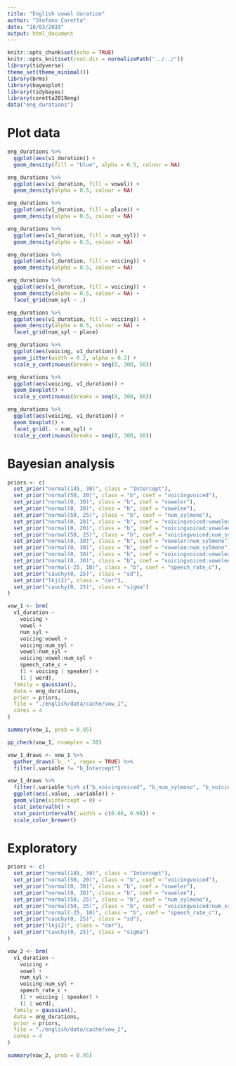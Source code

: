 ```yaml
---
title: "English vowel duration"
author: "Stefano Coretta"
date: "18/03/2019"
output: html_document
---
```


```r
knitr::opts_chunk$set(echo = TRUE)
knitr::opts_knit$set(root.dir = normalizePath("../../"))
library(tidyverse)
theme_set(theme_minimal())
library(brms)
library(bayesplot)
library(tidybayes)
library(coretta2019eng)
data("eng_durations")
```

# Plot data

```r
eng_durations %>%
  ggplot(aes(v1_duration)) +
  geom_density(fill = "blue", alpha = 0.5, colour = NA)
```

```r
eng_durations %>%
  ggplot(aes(v1_duration, fill = vowel)) +
  geom_density(alpha = 0.5, colour = NA)
```

```r
eng_durations %>%
  ggplot(aes(v1_duration, fill = place)) +
  geom_density(alpha = 0.5, colour = NA)
```

```r
eng_durations %>%
  ggplot(aes(v1_duration, fill = num_syl)) +
  geom_density(alpha = 0.5, colour = NA)
```

```r
eng_durations %>%
  ggplot(aes(v1_duration, fill = voicing)) +
  geom_density(alpha = 0.5, colour = NA)
```

```r
eng_durations %>%
  ggplot(aes(v1_duration, fill = voicing)) +
  geom_density(alpha = 0.5, colour = NA) +
  facet_grid(num_syl ~ .)
```

```r
eng_durations %>%
  ggplot(aes(v1_duration, fill = voicing)) +
  geom_density(alpha = 0.5, colour = NA) +
  facet_grid(num_syl ~ place)
```

```r
eng_durations %>%
  ggplot(aes(voicing, v1_duration)) +
  geom_jitter(width = 0.2, alpha = 0.2) +
  scale_y_continuous(breaks = seq(0, 300, 50))
```

```r
eng_durations %>%
  ggplot(aes(voicing, v1_duration)) +
  geom_boxplot() +
  scale_y_continuous(breaks = seq(0, 300, 50))
```

```r
eng_durations %>%
  ggplot(aes(voicing, v1_duration)) +
  geom_boxplot() +
  facet_grid(. ~ num_syl) +
  scale_y_continuous(breaks = seq(0, 300, 50))
```

# Bayesian analysis

```r
priors <- c(
  set_prior("normal(145, 30)", class = "Intercept"),
  set_prior("normal(50, 20)", class = "b", coef = "voicingvoiced"),
  set_prior("normal(0, 30)", class = "b", coef = "voweler"),
  set_prior("normal(0, 30)", class = "b", coef = "vowelee"),
  set_prior("normal(50, 25)", class = "b", coef = "num_sylmono"),
  set_prior("normal(0, 20)", class = "b", coef = "voicingvoiced:voweler"),
  set_prior("normal(0, 20)", class = "b", coef = "voicingvoiced:vowelee"),
  set_prior("normal(50, 25)", class = "b", coef = "voicingvoiced:num_sylmono"),
  set_prior("normal(0, 30)", class = "b", coef = "voweler:num_sylmono"),
  set_prior("normal(0, 30)", class = "b", coef = "vowelee:num_sylmono"),
  set_prior("normal(0, 30)", class = "b", coef = "voicingvoiced:voweler:num_sylmono"),
  set_prior("normal(0, 30)", class = "b", coef = "voicingvoiced:vowelee:num_sylmono"),
  set_prior("normal(-25, 10)", class = "b", coef = "speech_rate_c"),
  set_prior("cauchy(0, 25)", class = "sd"),
  set_prior("lkj(2)", class = "cor"),
  set_prior("cauchy(0, 25)", class = "sigma")
)

vow_1 <- brm(
  v1_duration ~
    voicing +
    vowel +
    num_syl +
    voicing:vowel +
    voicing:num_syl +
    vowel:num_syl +
    voicing:vowel:num_syl +
    speech_rate_c +
    (1 + voicing | speaker) +
    (1 | word),
  family = gaussian(),
  data = eng_durations,
  prior = priors,
  file = "./english/data/cache/vow_1",
  cores = 4
)
```

```r
summary(vow_1, prob = 0.95)
```

```r
pp_check(vow_1, nsamples = 50)
```

```r
vow_1_draws <- vow_1 %>%
  gather_draws(`b_.*`, regex = TRUE) %>%
  filter(.variable != "b_Intercept")
```

```r
vow_1_draws %>%
  filter(.variable %in% c("b_voicingvoiced", "b_num_sylmono", "b_voicingvoiced:num_sylmono")) %>%
  ggplot(aes(.value, .variable)) +
  geom_vline(xintercept = 0) +
  stat_intervalh() +
  stat_pointintervalh(.width = c(0.66, 0.98)) +
  scale_color_brewer()
```

# Exploratory

```r
priors <- c(
  set_prior("normal(145, 30)", class = "Intercept"),
  set_prior("normal(50, 20)", class = "b", coef = "voicingvoiced"),
  set_prior("normal(0, 30)", class = "b", coef = "voweler"),
  set_prior("normal(0, 30)", class = "b", coef = "vowelee"),
  set_prior("normal(50, 25)", class = "b", coef = "num_sylmono"),
  set_prior("normal(50, 25)", class = "b", coef = "voicingvoiced:num_sylmono"),
  set_prior("normal(-25, 10)", class = "b", coef = "speech_rate_c"),
  set_prior("cauchy(0, 25)", class = "sd"),
  set_prior("lkj(2)", class = "cor"),
  set_prior("cauchy(0, 25)", class = "sigma")
)

vow_2 <- brm(
  v1_duration ~
    voicing +
    vowel +
    num_syl +
    voicing:num_syl +
    speech_rate_c +
    (1 + voicing | speaker) +
    (1 | word),
  family = gaussian(),
  data = eng_durations,
  prior = priors,
  file = "./english/data/cache/vow_2",
  cores = 4
)
```

```r
summary(vow_2, prob = 0.95)
```

